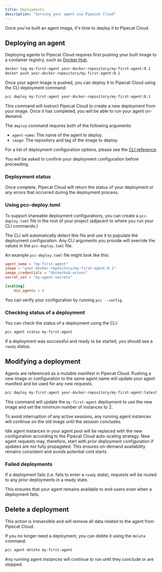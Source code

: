 ```yaml
---
title: Deployments
description: "Serving your agent via Pipecat Cloud"
---
```


Once you've built an agent image, it's time to deploy it to Pipecat Cloud.

## Deploying an agent

Deploying agents to Pipecat Cloud requires first pushing your built image to a container registry, such as [Docker Hub](https://hub.docker.com/).

```bash
docker tag my-first-agent your-docker-repository/my-first-agent:0.1
docker push your-docker-repository/my-first-agent:0.1
```

Once your agent image is pushed, you can deploy it to Pipecat Cloud using the CLI deployment command:

```bash
pcc deploy my-first-agent your-docker-repository/my-first-agent:0.1
```

This command will instruct Pipecat Cloud to create a new deployment from your image. Once it has completed, you will be able to run your agent on-demand.

The `deploy` command requires both of the following arguments:

- `agent-name`: The name of the agent to deploy.
- `image`: The repository and tag of the image to deploy.

For a list of deployment configuration options, please see the [CLI reference](/cli-reference/deploy).

You will be asked to confirm your deployment configuration before proceeding.

### Deployment status

Once complete, Pipecat Cloud will return the status of your deployment or any errors that occurred during the deployment process.

### Using pcc-deploy.toml

To support shareable deployment configurations, you can create a `pcc-deploy.toml` file in the root of your project (adjacent to where you run your CLI commands.)

The CLI will automatically detect this file and use it to populate the deployment configuration. Any CLI arguments you provide will override the values in the `pcc-deploy.toml` file.

An example `pcc-deploy.toml` file might look like this:

```toml
agent_name = "my-first-agent"
image = "your-docker-repository/my-first-agent:0.1"
image_credentials = "dockerhub-access"
secret_set = "my-agent-secrets"

[scaling]
    min_agents = 0
```

<Tip>You can verify your configuration by running `pcc --config`.</Tip>

### Checking status of a deployment

You can check the status of a deployment using the CLI:

```bash
pcc agent status my-first-agent
```

If a deployment was successful and ready to be started, you should see a `ready` status.

## Modifying a deployment

Agents are referenced as a mutable manifest in Pipecat Cloud.
Pushing a new image or configuration to the same agent name will update your agent manifest and be used for any new requests.

```bash
pcc deploy my-first-agent your-docker-repository/my-first-agent:latest --min-agents 2
```

This command will update the `my-first-agent` deployment to use the new image and set the minimum number of instances to 2.

To avoid interruption of any active sessions, any running agent instances will continue on the old image until the session concludes.

Idle agent instances in your agent pool will be replaced with the new configuration according to the Pipecat Cloud auto-scaling strategy.
New agent requests may, therefore, start with prior deployment configuration if updates are not fully propagated. This ensures on-demand availability
remains consistent and avoids potential cold starts.

### Failed deployments

If a deployment fails (i.e. fails to enter a `ready` state), requests will be routed to any prior deployments in a ready state.

This ensures that your agent remains available to end-users even when a deployment fails.

## Delete a deployment

<Warning>
  This action is irreversible and will remove all data related to the agent from
  Pipecat Cloud.
</Warning>

If you no longer need a deployment, you can delete it using the `delete` command:

```bash
pcc agent delete my-first-agent
```

Any running agent instances will continue to run until they conclude or are stopped.
